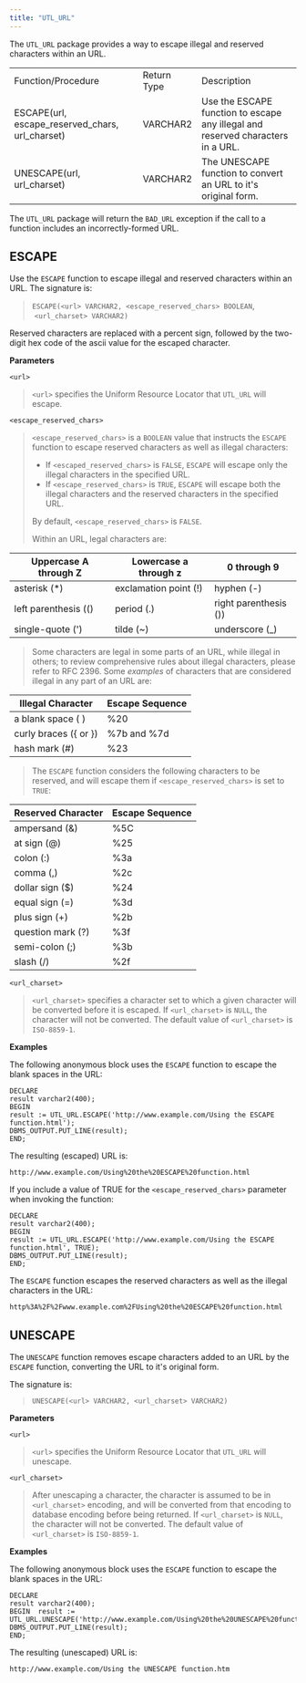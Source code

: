 ```yaml
---
title: "UTL_URL"
---
```


The `UTL_URL` package provides a way to escape illegal and reserved characters within an URL.

|                                                 |             |                                                                                 |
| ----------------------------------------------- | ----------- | ------------------------------------------------------------------------------- |
| Function/Procedure                              | Return Type | Description                                                                     |
| ESCAPE(url, escape_reserved_chars, url_charset) | VARCHAR2    | Use the ESCAPE function to escape any illegal and reserved characters in a URL. |
| UNESCAPE(url, url_charset)                      | VARCHAR2    | The UNESCAPE function to convert an URL to it's original form.                  |

The `UTL_URL` package will return the `BAD_URL` exception if the call to a function includes an incorrectly-formed URL.

## ESCAPE

Use the `ESCAPE` function to escape illegal and reserved characters within an URL. The signature is:

> `ESCAPE(<url> VARCHAR2, <escape_reserved_chars> BOOLEAN`,  
>  `<url_charset> VARCHAR2)`

Reserved characters are replaced with a percent sign, followed by the two-digit hex code of the ascii value for the escaped character.

**Parameters**

`<url>`

> `<url>` specifies the Uniform Resource Locator that `UTL_URL` will escape.

`<escape_reserved_chars>`

> `<escape_reserved_chars>` is a `BOOLEAN` value that instructs the `ESCAPE` function to escape reserved characters as well as illegal characters:
>
> -   If `<escaped_reserved_chars>` is `FALSE`, `ESCAPE` will escape only the illegal characters in the specified URL.
> -   If `<escape_reserved_chars>` is `TRUE`, `ESCAPE` will escape both the illegal characters and the reserved characters in the specified URL.
>
> By default, `<escape_reserved_chars>` is `FALSE`.
>
> Within an URL, legal characters are:

| Uppercase A through Z | Lowercase a through z | 0 through 9           |
| --------------------- | --------------------- | --------------------- |
| asterisk (\*)         | exclamation point (!) | hyphen (-)            |
| left parenthesis (()  | period (.)            | right parenthesis ()) |
| single-quote (')      | tilde (~)             | underscore (\_)       |

> Some characters are legal in some parts of an URL, while illegal in others; to review comprehensive rules about illegal characters, please refer to RFC 2396. Some *examples* of characters that are considered illegal in any part of an URL are:

| Illegal Character     | Escape Sequence |
| --------------------- | --------------- |
| a blank space ( )     | %20             |
| curly braces ({ or }) | %7b and %7d     |
| hash mark (#)         | %23             |

> The `ESCAPE` function considers the following characters to be reserved, and will escape them if `<escape_reserved_chars>` is set to `TRUE`:

| Reserved Character | Escape Sequence |
| ------------------ | --------------- |
| ampersand (&)      | %5C             |
| at sign (@)        | %25             |
| colon (:)          | %3a             |
| comma (,)          | %2c             |
| dollar sign ($)    | %24             |
| equal sign (=)     | %3d             |
| plus sign (+)      | %2b             |
| question mark (?)  | %3f             |
| semi-colon (;)     | %3b             |
| slash (/)          | %2f             |

`<url_charset>`

> `<url_charset>` specifies a character set to which a given character will be converted before it is escaped. If `<url_charset>` is `NULL`, the character will not be converted. The default value of `<url_charset>` is `ISO-8859-1`.

**Examples**

The following anonymous block uses the `ESCAPE` function to escape the blank spaces in the URL:

```text
DECLARE
result varchar2(400);
BEGIN
result := UTL_URL.ESCAPE('http://www.example.com/Using the ESCAPE function.html');
DBMS_OUTPUT.PUT_LINE(result);
END;
```

The resulting (escaped) URL is:

```text
http://www.example.com/Using%20the%20ESCAPE%20function.html
```

If you include a value of TRUE for the `<escape_reserved_chars>` parameter when invoking the function:

```text
DECLARE
result varchar2(400);
BEGIN
result := UTL_URL.ESCAPE('http://www.example.com/Using the ESCAPE function.html', TRUE);
DBMS_OUTPUT.PUT_LINE(result);
END;
```

The `ESCAPE` function escapes the reserved characters as well as the illegal characters in the URL:

```text
http%3A%2F%2Fwww.example.com%2FUsing%20the%20ESCAPE%20function.html
```

## UNESCAPE

The `UNESCAPE` function removes escape characters added to an URL by the `ESCAPE` function, converting the URL to it's original form.

The signature is:

> `UNESCAPE(<url> VARCHAR2, <url_charset> VARCHAR2)`

**Parameters**

`<url>`

> `<url>` specifies the Uniform Resource Locator that `UTL_URL` will unescape.

`<url_charset>`

> After unescaping a character, the character is assumed to be in `<url_charset>` encoding, and will be converted from that encoding to database encoding before being returned. If `<url_charset>` is `NULL`, the character will not be converted. The default value of `<url_charset>` is `ISO-8859-1`.

**Examples**

The following anonymous block uses the `ESCAPE` function to escape the blank spaces in the URL:

```text
DECLARE
result varchar2(400);
BEGIN  result := UTL_URL.UNESCAPE('http://www.example.com/Using%20the%20UNESCAPE%20function.html');
DBMS_OUTPUT.PUT_LINE(result);
END;
```

The resulting (unescaped) URL is:

```text
http://www.example.com/Using the UNESCAPE function.htm
```
